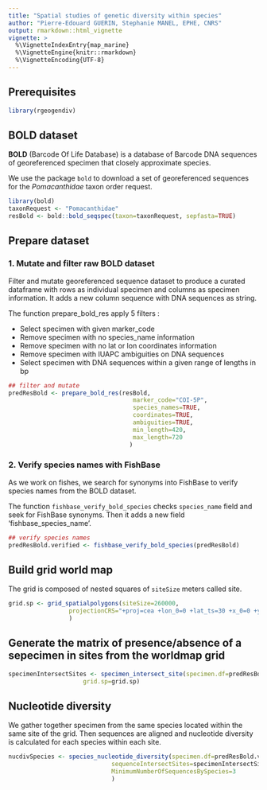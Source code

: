 ```yaml
---
title: "Spatial studies of genetic diversity within species"
author: "Pierre-Edouard GUERIN, Stephanie MANEL, EPHE, CNRS"
output: rmarkdown::html_vignette
vignette: >
  %\VignetteIndexEntry{map_marine}
  %\VignetteEngine{knitr::rmarkdown}
  %\VignetteEncoding{UTF-8}
---
```




## Prerequisites

```r
library(rgeogendiv)
```




## BOLD dataset

**BOLD** (Barcode Of Life Database) is a database of Barcode DNA sequences of georeferenced specimen that closely approximate species.

We use the package `bold` to download a set of georeferenced sequences for the *Pomacanthidae* taxon order request.

```r
library(bold)
taxonRequest <- "Pomacanthidae"
resBold <- bold::bold_seqspec(taxon=taxonRequest, sepfasta=TRUE)
```



## Prepare dataset
### 1. Mutate and filter raw BOLD dataset

Filter and mutate georeferenced sequence dataset to produce a curated dataframe with rows as individual specimen and columns as specimen information. It adds a new column sequence with DNA sequences as string.

The function prepare_bold_res apply 5 filters :

* Select specimen with given marker_code
* Remove specimen with no species_name information
* Remove specimen with no lat or lon coordinates information
* Remove specimen with IUAPC ambiguities on DNA sequences
* Select specimen with DNA sequences within a given range of lengths in bp

```r
## filter and mutate
predResBold <- prepare_bold_res(resBold,
                                   marker_code="COI-5P",
                                   species_names=TRUE, 
                                   coordinates=TRUE, 
                                   ambiguities=TRUE, 
                                   min_length=420,
                                   max_length=720
                                  )
```


### 2. Verify species names with FishBase

As we work on fishes, we search for synonyms into FishBase to verify species names from the BOLD dataset.

The function `fishbase_verify_bold_species` checks `species_name` field and seek for FishBase synonyms. Then it adds a new field 'fishbase_species_name'.

```r
## verify species names
predResBold.verified <- fishbase_verify_bold_species(predResBold)
```



## Build grid world map 

The grid is composed of nested squares of `siteSize` meters called site.

```r
grid.sp <- grid_spatialpolygons(siteSize=260000,
                 projectionCRS="+proj=cea +lon_0=0 +lat_ts=30 +x_0=0 +y_0=0 +datum=WGS84 +ellps=WGS84 +units=m +no_defs"
                 )
```


## Generate the matrix of presence/absence of a sepecimen in sites from the worldmap grid


```r
specimenIntersectSites <- specimen_intersect_site(specimen.df=predResBold.verified,
                     grid.sp=grid.sp)

```

## Nucleotide diversity

We gather together specimen from the same species located within the same site of the grid. Then sequences are aligned and nucleotide diversity is calculated for each species within each site.

```r
nucdivSpecies <- species_nucleotide_diversity(specimen.df=predResBold.verified, 
                             sequenceIntersectSites=specimenIntersectSites,
                             MinimumNumberOfSequencesBySpecies=3
                             ) 
```
